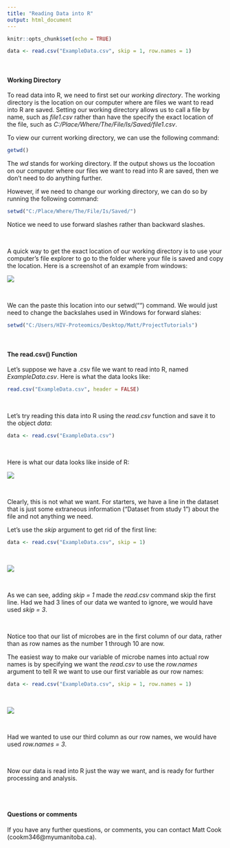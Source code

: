 ```yaml
---
title: "Reading Data into R"
output: html_document
---
```



```r
knitr::opts_chunk$set(echo = TRUE)
```

```r
data <- read.csv("ExampleData.csv", skip = 1, row.names = 1)
```



<br>

#### Working Directory

To read data into R, we need to first set our *working directory*. The working directory is the location on our computer where are files we want to read into R are saved. Setting our working directory allows us to call a file by name, such as *file1.csv* rather than have the specify the exact location of the file, such as *C:/Place/Where/The/File/Is/Saved/file1.csv*.

To view our current working directory, we can use the following command:

```r
getwd()
```

The *wd* stands for working directory. If the output shows us the locoation on our computer where our files we want to read into R are saved, then we don't need to do anything further. 

However, if we need to change our working directory, we can do so by running the following command:

```r
setwd("C:/Place/Where/The/File/Is/Saved/")
```

Notice we need to use forward slashes rather than backward slashes.

<br>

A quick way to get the exact location of our working directory is to use your computer's file explorer to go to the folder where your file is saved and copy the location. Here is a screenshot of an example from windows:

![](images/getwd.png)

<br>

We can the paste this location into our setwd("") command. We would just need to change the backslahes used in Windows for forward slahes:

```r
setwd("C:/Users/HIV-Proteomics/Desktop/Matt/ProjectTutorials")
```

<br>

#### The read.csv() Function

Let's suppose we have a .csv file we want to read into R, named *ExampleData.csv*. Here is what the data looks like:

```r
read.csv("ExampleData.csv", header = FALSE)
```

<br>

Let's try reading this data into R using the *read.csv* function and save it to the object *data*:

```r
data <- read.csv("ExampleData.csv")
```

<br>

Here is what our data looks like inside of R:

![](images/ed1.png)

<br>

Clearly, this is not what we want. For starters, we have a line in the dataset that is just some extraneous information ("Dataset from study 1") about the file and not anything we need.

Let's use the *skip* argument to get rid of the first line:

```r
data <- read.csv("ExampleData.csv", skip = 1)
```

<br>

![](images/ed2.png)

<br>

As we can see, adding *skip = 1* made the *read.csv* command skip the first line. Had we had 3 lines of our data we wanted to ignore, we would have used *skip = 3*.

<br>

Notice too that our list of microbes are in the first column of our data, rather than as row names as the number 1 through 10 are now.

The easiest way to make our variable of microbe names into actual row names is by specifying we want the *read.csv* to use the *row.names* argument to tell R we want to use our first variable as our row names:

```r
data <- read.csv("ExampleData.csv", skip = 1, row.names = 1)
```


<br>

![](images/ed3.png)

<br>

Had we wanted to use our third column as our row names, we would have used *row.names = 3*.

<br>

Now our data is read into R just the way we want, and is ready for further processing and analysis.


<br>
<br>

#### Questions or comments

If you have any further questions, or comments, you can contact Matt Cook (cookm346@myumanitoba.ca).



<br>
<br>
<br>
<br>
<br>
<br>
<br>
<br>
<br>
<br>











